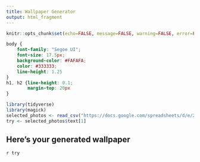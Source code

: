 ---
title: Wallpaper Generator
output: html_fragment
---

```{r setup, include=FALSE}
knitr::opts_chunk$set(echo=FALSE, message=FALSE, warning=FALSE, error=FALSE)

```

```{css echo=FALSE}
body {
    font-family: "Segoe UI";
    font-size: 17.5px;
    background-color: #FAFAFA;
    color: #333333;
    line-height: 1.25
}
h1, h2 {line-height: 0.1;
        margin-top: 20px
}
```

```{r eval=TRUE, echo=FALSE, error=FALSE, warning=FALSE}
library(tidyverse)
library(magick)
selected_photos <- read_csv("https://docs.google.com/spreadsheets/d/e/2PACX-1vQBZ1n2RDp2CQ8wsKVUKNc1v_ZsGYU6AU5z_nVyxeZ-oGnaNYQy1K7DojEE0ahuR6s7NGXyjxv0UVYn/pub?output=csv")
try <- selected_photos$text[1]
```

## Here's your generated wallpaper

`r try`

